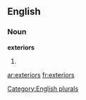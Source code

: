 ==English==

===Noun===
'''exteriors'''

# {{plural of|[[exterior]]}}

[[Category:English plurals]]

[[ar:exteriors]]
[[fr:exteriors]]
